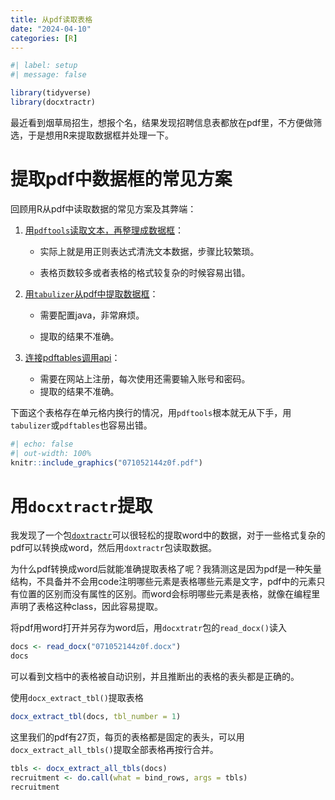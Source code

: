 ```yaml
---
title: 从pdf读取表格
date: "2024-04-10"
categories: [R]
---
```


```r
#| label: setup
#| message: false

library(tidyverse)
library(docxtractr)
```

最近看到烟草局招生，想报个名，结果发现招聘信息表都放在pdf里，不方便做筛选，于是想用R来提取数据框并处理一下。

# 提取pdf中数据框的常见方案

回顾用R从pdf中读取数据的常见方案及其弊端：

1.  [用`pdftools`读取文本，再整理成数据框](https://tellingstorieswithdata.com/07-gather.html#pdfs)：
    -   实际上就是用正则表达式清洗文本数据，步骤比较繁琐。

    -   表格页数较多或者表格的格式较复杂的时候容易出错。



2.  [用`tabulizer`从pdf中提取数据框](https://www.r-bloggers.com/2019/09/pdf-scraping-in-r-with-tabulizer/)：

    -   需要配置java，非常麻烦。

    -   提取的结果不准确。

3.  [连接pdftables调用api](https://cran.r-project.org/web/packages/pdftables/index.html)：

    -   需要在网站上注册，每次使用还需要输入账号和密码。
    -   提取的结果不准确。



下面这个表格存在单元格内换行的情况，用`pdftools`根本就无从下手，用`tabulizer`或`pdftables`也容易出错。

```r
#| echo: false
#| out-width: 100%
knitr::include_graphics("071052144z0f.pdf")
```


# 用`docxtractr`提取

我发现了一个包[`doxtractr`](https://gitlab.com/hrbrmstr/docxtractr)可以很轻松的提取word中的数据，对于一些格式复杂的pdf可以转换成word，然后用`doxtractr`包读取数据。

为什么pdf转换成word后就能准确提取表格了呢？我猜测这是因为pdf是一种矢量结构，不具备并不会用code注明哪些元素是表格哪些元素是文字，pdf中的元素只有位置的区别而没有属性的区别。而word会标明哪些元素是表格，就像在编程里声明了表格这种class，因此容易提取。

将pdf用word打开并另存为word后，用`docxtratr`包的`read_docx()`读入

```r
docs <- read_docx("071052144z0f.docx")
docs
```

可以看到文档中的表格被自动识别，并且推断出的表格的表头都是正确的。


使用`docx_extract_tbl()`提取表格

```r
docx_extract_tbl(docs, tbl_number = 1)
```


这里我们的pdf有27页，每页的表格都是固定的表头，可以用`docx_extract_all_tbls()`提取全部表格再按行合并。

```r
tbls <- docx_extract_all_tbls(docs)
recruitment <- do.call(what = bind_rows, args = tbls)
recruitment
```





